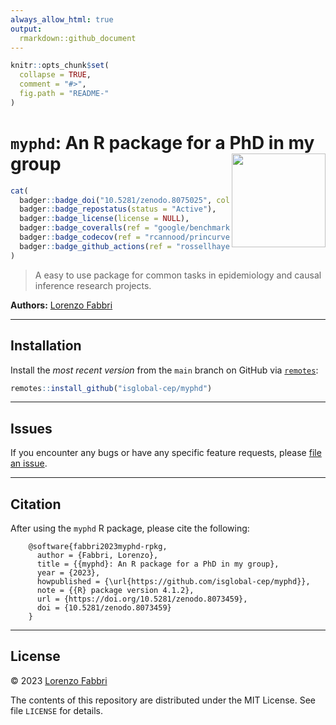 ```yaml
---
always_allow_html: true
output:
  rmarkdown::github_document
---
```


```r
knitr::opts_chunk$set(
  collapse = TRUE,
  comment = "#>",
  fig.path = "README-"
)
```

# `myphd`: An R package for a PhD in my group <img src="man/figures/sticker.png" align="right" width="150"/>

```r
cat(
  badger::badge_doi("10.5281/zenodo.8075025", color = "blue"),
  badger::badge_repostatus(status = "Active"),
  badger::badge_license(license = NULL),
  badger::badge_coveralls(ref = "google/benchmark"),
  badger::badge_codecov(ref = "rcannood/princurve"),
  badger::badge_github_actions(ref = "rossellhayes/ipa")
)
```

 > A easy to use package for common tasks in epidemiology and causal inference research projects.

__Authors:__ [Lorenzo Fabbri](https://epilorenzofabbri.com/)

---

## Installation

Install the _most recent version_ from the `main` branch on GitHub via
[`remotes`](https://CRAN.R-project.org/package=remotes):

```r
remotes::install_github("isglobal-cep/myphd")
```

---

## Issues

If you encounter any bugs or have any specific feature requests, please [file an
issue](https://github.com/isglobal-cep/myphd/issues).

---

## Citation

After using the `myphd` R package, please cite the following:

        @software{fabbri2023myphd-rpkg,
          author = {Fabbri, Lorenzo},
          title = {{myphd}: An R package for a PhD in my group},
          year = {2023},
          howpublished = {\url{https://github.com/isglobal-cep/myphd}},
          note = {{R} package version 4.1.2},
          url = {https://doi.org/10.5281/zenodo.8073459},
          doi = {10.5281/zenodo.8073459}
        }

---

## License

&copy; 2023 [Lorenzo Fabbri](https://epilorenzofabbri.com/)

The contents of this repository are distributed under the MIT License. See
file `LICENSE` for details.
